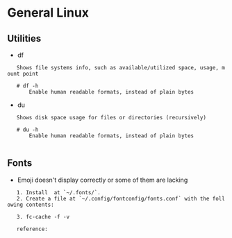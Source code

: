 = General Linux =

== Utilities ==

* df
    Shows file systems info, such as available/utilized space, usage, mount point
    
    # df -h
        Enable human readable formats, instead of plain bytes

* du
    Shows disk space usage for files or directories (recursively)
    
    # du -h
        Enable human readable formats, instead of plain bytes
        
== Fonts ==

* Emoji doesn't display correctly or some of them are lacking
    1. Install {{https://www.google.com/get/noto/#emoji-zsye-color|Google Noto Color Emoji Font}} at `~/.fonts/`.
    2. Create a file at `~/.config/fontconfig/fonts.conf` with the following contents:
        {{{xml
        <?xml version="1.0" encoding="UTF-8"?>
        <!DOCTYPE fontconfig SYSTEM "fonts.dtd">
        <fontconfig>
            <alias>
                <family>serif</family>
                <prefer>
                  <family>Noto Color Emoji</family>
                </prefer>
            </alias>
            <alias>
                <family>sans-serif</family>
                <prefer>
                  <family>Noto Color Emoji</family>
                </prefer>
            </alias>
            <alias>
                <family>monospace</family>
                <prefer>
                  <family>Noto Color Emoji</family>
                </prefer>
            </alias>
        </fontconfig>`
        }}}
    3. fc-cache -f -v
    
    reference: {{https://victor.kropp.name/blog/emoji-on-linux/}}
